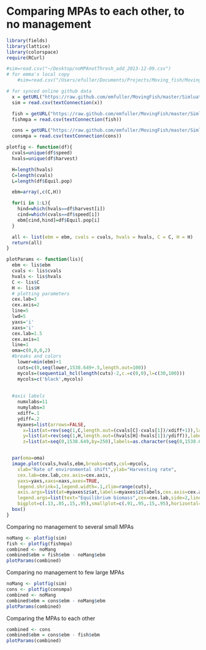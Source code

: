 # Comparing MPAs to each other, to no management

```r
library(fields)
library(lattice)
library(colorspace)
require(RCurl)
```


```r
#sim=read.csv("~/Desktop/noMPAnotThresh_add_2013-12-09.csv")
# for emma's local copy
	#sim=read.csv("/Users/efuller/Documents/Projects/Moving_fish/MovingFish/Simluations/Aspatial_fast/Data/nothresh/noMPAnotThresh_add_2013-12-09.csv")

# for synced online github data
  x = getURL("https://raw.github.com/emfuller/MovingFish/master/Simluations/Aspatial_fast/Data/nothresh/noMPAnotThresh_add_2013-12-09.csv?token=3235371__eyJzY29wZSI6IlJhd0Jsb2I6ZW1mdWxsZXIvTW92aW5nRmlzaC9tYXN0ZXIvU2ltbHVhdGlvbnMvQXNwYXRpYWxfZmFzdC9EYXRhL25vdGhyZXNoL25vTVBBbm90VGhyZXNoX2FkZF8yMDEzLTEyLTA5LmNzdiIsImV4cGlyZXMiOjEzOTEyNjg5OTB9--e041d4ef68764b1fc49140c128bda685c6f740f3")
  sim = read.csv(textConnection(x))

  fish = getURL("https://raw.github.com/emfuller/MovingFish/master/Simluations/Aspatial_fast/Data/nothresh/fishMPAnotThresh_add_2013-12-09.csv?token=3235371__eyJzY29wZSI6IlJhd0Jsb2I6ZW1mdWxsZXIvTW92aW5nRmlzaC9tYXN0ZXIvU2ltbHVhdGlvbnMvQXNwYXRpYWxfZmFzdC9EYXRhL25vdGhyZXNoL2Zpc2hNUEFub3RUaHJlc2hfYWRkXzIwMTMtMTItMDkuY3N2IiwiZXhwaXJlcyI6MTM5MTI2OTAzM30%3D--f35f2593a7e901c900188fadca920fdd68a57e35")
  fishmpa = read.csv(textConnection(fish))

  cons = getURL("https://raw.github.com/emfuller/MovingFish/master/Simluations/Aspatial_fast/Data/nothresh/consMPAnotThresh_add_2014-01-23.csv?token=3235371__eyJzY29wZSI6IlJhd0Jsb2I6ZW1mdWxsZXIvTW92aW5nRmlzaC9tYXN0ZXIvU2ltbHVhdGlvbnMvQXNwYXRpYWxfZmFzdC9EYXRhL25vdGhyZXNoL2NvbnNNUEFub3RUaHJlc2hfYWRkXzIwMTQtMDEtMjMuY3N2IiwiZXhwaXJlcyI6MTM5MTI2OTA3Mn0%3D--ffb8451d33daaeab48f8b3be3357cacbda0aadbb")
  consmpa = read.csv(textConnection(cons))
```

```r
plotfig <- function(df){
  cvals=unique(df$speed)
  hvals=unique(df$harvest)

  H=length(hvals)
  C=length(cvals)
  L=length(df$Equil.pop)

  ebm=array(,c(C,H))

  for(i in 1:L){
    hind=which(hvals==df$harvest[i])
    cind=which(cvals==df$speed[i])
    ebm[cind,hind]=df$Equil.pop[i]
  }

  all <- list(ebm = ebm, cvals = cvals, hvals = hvals, C = C, H = H)
  return(all)
}

plotParams <- function(lis){
  ebm <- lis$ebm
  cvals <- lis$cvals
  hvals <- lis$hvals
  C <- lis$C
  H <- lis$H
  # plotting parameters
  cex.lab=3
  cex.axis=2
  line=5
  lwd=5
  yaxs='i'
  xaxs='i'
  cex.lab=1.5
  cex.axis=1
  line=1
  oma=c(0,0,0,2)
  #breaks and colors
    lower=min(ebm)+1
    cuts=c(0,seq(lower,1538.649+.5,length.out=100))
    mycols=(sequential_hcl(length(cuts)-2,c.=c(0,0),l=c(30,100)))
    mycols=c('black',mycols)
    
    
  #axis labels
    numxlabs=11
    numylabs=3
    xdiff=.1
    ydiff=.2
    myaxes=list(arrows=FALSE,
      x=list(at=rev(seq(1,C,length.out=(cvals[C]-cvals[1])/xdiff+1)),labels=as.character(round(seq(cvals[1],cvals[C],by=xdiff),2))),
      y=list(at=rev(seq(1,H,length.out=(hvals[H]-hvals[1])/ydiff)),labels=as.character(round(seq(hvals[1],hvals[H],by=ydiff),2))),
      z=list(at=seq(0,1538.649,by=250),labels=as.character(seq(0,1538.649,by=250))))


  par(oma=oma)
  image.plot(cvals,hvals,ebm,breaks=cuts,col=mycols,
    xlab="Rate of environmental shift",ylab="Harvesting rate",
  	cex.lab=cex.lab,cex.axis=cex.axis, 
  	yaxs=yaxs,xaxs=xaxs,axes=TRUE,
  	legend.shrink=1,legend.width=.1,zlim=range(cuts),
  	axis.args=list(at=myaxes$z$at,labels=myaxes$z$labels,cex.axis=cex.axis),
  	legend.args=list(text="Equilibrium biomass",cex=cex.lab,side=2,line=0.5,las=0),
  	bigplot=c(.13,.85,.15,.95),smallplot=c(.91,.95,.15,.95),horizontal=FALSE)
  box()
}
```


Comparing no management to several small MPAs

```r
noMang <- plotfig(sim)
fish <- plotfig(fishmpa)
combined <- noMang
combined$ebm = fish$ebm - noMang$ebm
plotParams(combined)
```

Comparing no management to few large MPAs

```r
noMang <- plotfig(sim)
cons <- plotfig(consmpa)
combined <- noMang
combined$ebm = cons$ebm - noMang$ebm
plotParams(combined)
```

Comparing the MPAs to each other

```r
combined <- cons
combined$ebm = cons$ebm - fish$ebm
plotParams(combined)
```